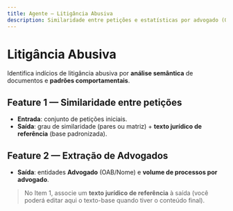 ```yaml
---
title: Agente — Litigância Abusiva
description: Similaridade entre petições e estatísticas por advogado (OAB/Nome).
---
```


# Litigância Abusiva

Identifica indícios de litigância abusiva por **análise semântica** de documentos e **padrões comportamentais**.

## Feature 1 — Similaridade entre petições
- **Entrada**: conjunto de petições iniciais.
- **Saída**: grau de similaridade (pares ou matriz) + **texto jurídico de referência** (base padronizada).

## Feature 2 — Extração de Advogados
- **Saída**: entidades **Advogado** (OAB/Nome) e **volume de processos por advogado**.

> No Item 1, associe um **texto jurídico de referência** à saída (você poderá editar aqui o texto-base quando tiver o conteúdo final).

